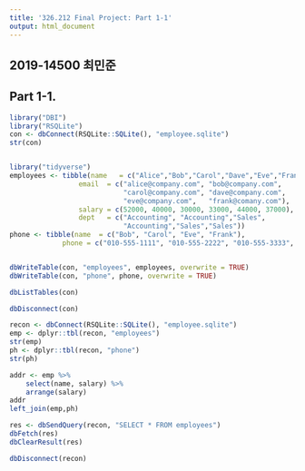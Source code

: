 ```yaml
---
title: '326.212 Final Project: Part 1-1'
output: html_document
---
```


## 2019-14500 최민준

## Part 1-1.


```r
library("DBI")
library("RSQLite")
con <- dbConnect(RSQLite::SQLite(), "employee.sqlite")
str(con)


library("tidyverse")
employees <- tibble(name   = c("Alice","Bob","Carol","Dave","Eve","Frank"),
                 email  = c("alice@company.com", "bob@company.com",
                            "carol@company.com", "dave@company.com",
                            "eve@company.com",   "frank@comany.com"),
                 salary = c(52000, 40000, 30000, 33000, 44000, 37000),
                 dept   = c("Accounting", "Accounting","Sales",
                            "Accounting","Sales","Sales"))
phone <- tibble(name  = c("Bob", "Carol", "Eve", "Frank"),
             phone = c("010-555-1111", "010-555-2222", "010-555-3333", "010-555-4444"))


dbWriteTable(con, "employees", employees, overwrite = TRUE)
dbWriteTable(con, "phone", phone, overwrite = TRUE)
```


```r
dbListTables(con)

dbDisconnect(con)
```



```r
recon <- dbConnect(RSQLite::SQLite(), "employee.sqlite")
emp <- dplyr::tbl(recon, "employees")
str(emp)
ph <- dplyr::tbl(recon, "phone")
str(ph)
```


```r
addr <- emp %>%
    select(name, salary) %>%
    arrange(salary)
addr
left_join(emp,ph)
```


```r
res <- dbSendQuery(recon, "SELECT * FROM employees")
dbFetch(res)
dbClearResult(res)
```


```r
dbDisconnect(recon)
```




